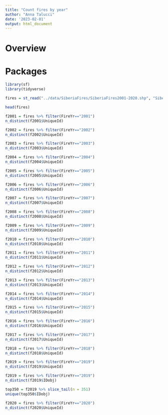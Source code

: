 ```yaml
---
title: "Count fires by year"
author: "Anna Talucci"
date: '2023-02-01'
output: html_document
---
```

# Overview

# Packages
```r
library(sf)
library(tidyverse)
```


```r
fires = st_read("../data/SiberiaFires/SiberiaFires2001-2020.shp", "SiberiaFires2001-2020")
```
```r
head(fires)
```

```r
f2001 = fires %>% filter(FireYr=="2001") 
n_distinct(f2001$UniqueId)
```

```r
f2002 = fires %>% filter(FireYr=="2002") 
n_distinct(f2002$UniqueId)
```

```r
f2003 = fires %>% filter(FireYr=="2003") 
n_distinct(f2003$UniqueId)
```

```r
f2004 = fires %>% filter(FireYr=="2004") 
n_distinct(f2004$UniqueId)
```

```r
f2005 = fires %>% filter(FireYr=="2005") 
n_distinct(f2005$UniqueId)
```

```r
f2006 = fires %>% filter(FireYr=="2006") 
n_distinct(f2006$UniqueId)
```

```r
f2007 = fires %>% filter(FireYr=="2007") 
n_distinct(f2007$UniqueId)
```

```r
f2008 = fires %>% filter(FireYr=="2008") 
n_distinct(f2008$UniqueId)
```

```r
f2009 = fires %>% filter(FireYr=="2009") 
n_distinct(f2009$UniqueId)
```

```r
f2010 = fires %>% filter(FireYr=="2010") 
n_distinct(f2010$UniqueId)
```

```r
f2011 = fires %>% filter(FireYr=="2011") 
n_distinct(f2011$UniqueId)
```

```r
f2012 = fires %>% filter(FireYr=="2012") 
n_distinct(f2012$UniqueId)
```

```r
f2013 = fires %>% filter(FireYr=="2013") 
n_distinct(f2013$UniqueId)
```

```r
f2014 = fires %>% filter(FireYr=="2014") 
n_distinct(f2014$UniqueId)
```

```r
f2015 = fires %>% filter(FireYr=="2015") 
n_distinct(f2015$UniqueId)
```

```r
f2016 = fires %>% filter(FireYr=="2016") 
n_distinct(f2016$UniqueId)
```

```r
f2017 = fires %>% filter(FireYr=="2017") 
n_distinct(f2017$UniqueId)
```

```r
f2018 = fires %>% filter(FireYr=="2018") 
n_distinct(f2018$UniqueId)
```

```r
f2019 = fires %>% filter(FireYr=="2019") 
n_distinct(f2019$UniqueId)
```

```r
f2019 = fires %>% filter(FireYr=="2019") 
n_distinct(f2019$IDobj)
```
```r
top350 = f2019 %>% slice_tail(n = 351) 
unique(top350$IDobj)
```
```r
f2020 = fires %>% filter(FireYr=="2020") 
n_distinct(f2020$UniqueId)
```













